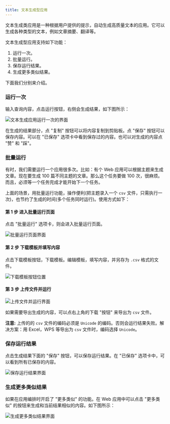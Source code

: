 ```yaml
---
title: 文本生成型应用
---
```


文本生成类应用是一种根据用户提供的提示，自动生成高质量文本的应用。它可以生成各种类型的文本，例如文章摘要、翻译等。

文本生成型应用支持如下功能：

1. 运行一次。
2. 批量运行。
3. 保存运行结果。
4. 生成更多类似结果。

下面我们分别来介绍。

### 运行一次

输入查询内容，点击运行按钮，右侧会生成结果，如下图所示：

<Frame caption="运行一次界面">
  <img src="https://assets-docs.dify.ai/dify-enterprise-mintlify/zh_CN/guides/application-publishing/launch-your-webapp-quickly/c211c29aa03c4985bc5a90d2a6903e59.png" alt="文本生成应用运行一次的界面" />
</Frame>

在生成的结果部分，点 "复制" 按钮可以将内容复制到剪贴板。点 "保存" 按钮可以保存内容。可以在 "已保存" 选项卡中看到保存过的内容。也可以对生成的内容点 "赞" 和 "踩"。

### 批量运行

有时，我们需要运行一个应用很多次。比如：有个 Web 应用可以根据主题来生成文章。现在要生成 100 篇不同主题的文章。那么这个任务要做 100 次，很麻烦。而且，必须等一个任务完成才能开始下一个任务。

上面的场景，用批量运行功能，操作便利(把主题录入一个 `csv` 文件，只需执行一次)，也节约了生成的时间(多个任务同时运行)。使用方式如下：

#### 第 1 步 进入批量运行页面

点击 "批量运行" 选项卡，则会进入批量运行页面。

<Frame caption="批量运行页面">
  <img src="https://assets-docs.dify.ai/dify-enterprise-mintlify/zh_CN/guides/application-publishing/launch-your-webapp-quickly/1983dbeda4308ce4d4ee592db91d264b.png" alt="批量运行页面界面" />
</Frame>

#### 第 2 步 下载模板并填写内容

点击下载模板按钮，下载模板。编辑模板，填写内容，并另存为 `.csv` 格式的文件。

<Frame caption="下载模板">
  <img src="https://assets-docs.dify.ai/dify-enterprise-mintlify/zh_CN/guides/application-publishing/launch-your-webapp-quickly/e39c10e8f250ab3446466f2b85601798.png" alt="下载模板按钮位置" />
</Frame>

#### 第 3 步 上传文件并运行

<Frame caption="上传文件并运行">
  <img src="https://assets-docs.dify.ai/dify-enterprise-mintlify/zh_CN/guides/application-publishing/launch-your-webapp-quickly/2ff10da8d0d9a728531ccdb8edc10ad4.png" alt="上传文件并运行界面" />
</Frame>

如果需要导出生成的内容，可以点右上角的下载 "按钮" 来导出为 `csv` 文件。

**注意:** 上传的的 `csv` 文件的编码必须是 `Unicode` 的编码。否则会运行结果失败。解决方案：用 Excel，WPS 等导出为 `csv` 文件时，编码选择 `Unicode`。

### 保存运行结果

点击生成结果下面的 "保存" 按钮，可以保存运行结果。在 "已保存" 选项卡中，可以看到所有已保存的内容。

<Frame caption="保存运行结果">
  <img src="https://assets-docs.dify.ai/dify-enterprise-mintlify/zh_CN/guides/application-publishing/launch-your-webapp-quickly/fff0654787d9b26fefc7b38a8b1e1233.png" alt="保存运行结果界面" />
</Frame>

### 生成更多类似结果

如果在应用编排时开启了 "更多类似" 的功能。在 Web 应用中可以点击 "更多类似" 的按钮来生成和当前结果相似的内容。如下图所示：

<Frame caption="生成更多类似结果">
  <img src="https://assets-docs.dify.ai/dify-enterprise-mintlify/zh_CN/guides/application-publishing/launch-your-webapp-quickly/9436fc90b8af59afd2e654f29f614c6e.png" alt="生成更多类似结果界面" />
</Frame>
